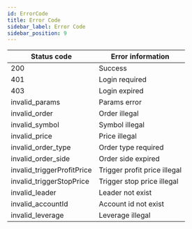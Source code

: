 ```yaml
---
id: ErrorCode
title: Error Code
sidebar_label: Error Code
sidebar_position: 9
---
```


| Status code                | Error information            |
| -------------------------- | ---------------------------- |
| 200                        | Success                      |
| 401                        | Login required               |
| 403                        | Login expired                |
| invalid_params             | Params error                 |
| invalid_order              | Order illegal                |
| invalid_symbol             | Symbol illegal               |
| invalid_price              | Price illegal                |
| invalid_order_type         | Order type required          |
| invalid_order_side         | Order side expired           |
| invalid_triggerProfitPrice | Trigger profit price illegal |
| invalid_triggerStopPrice   | Trigger stop price illegal   |
| invalid_leader             | Leader not exist             |
| invalid_accountId          | Account id not exist         |
| invalid_leverage           | Leverage illegal             |
